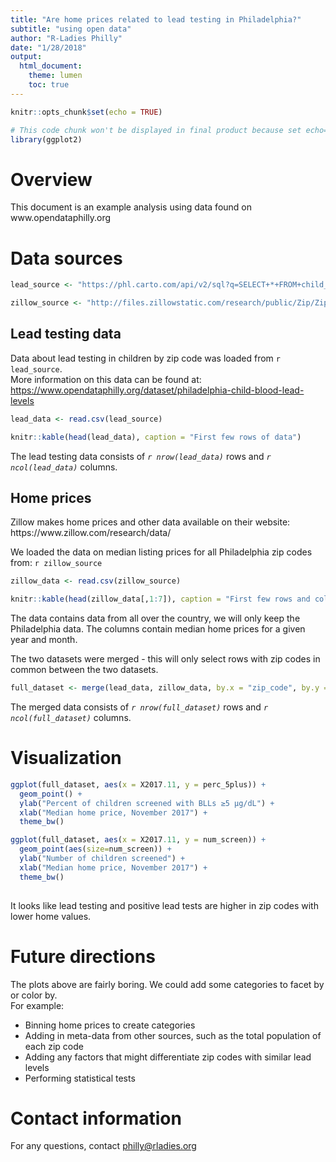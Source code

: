 ```yaml
---
title: "Are home prices related to lead testing in Philadelphia?"
subtitle: "using open data"
author: "R-Ladies Philly"
date: "1/28/2018"
output: 
  html_document:
    theme: lumen
    toc: true
---
```


```r
knitr::opts_chunk$set(echo = TRUE)
```

```r
# This code chunk won't be displayed in final product because set echo=FALSE
library(ggplot2)
```

# Overview
This document is an example analysis using data found on www.opendataphilly.org
  

# Data sources
```r
lead_source <- "https://phl.carto.com/api/v2/sql?q=SELECT+*+FROM+child_blood_lead_levels_by_zip&filename=child_blood_lead_levels_by_zip&format=csv&skipfields=cartodb_id,the_geom,the_geom_webmercator"

zillow_source <- "http://files.zillowstatic.com/research/public/Zip/Zip_MedianListingPrice_AllHomes.csv"
```
## Lead testing data
Data about lead testing in children by zip code was loaded from `r lead_source`.  
More information on this data can be found at: <https://www.opendataphilly.org/dataset/philadelphia-child-blood-lead-levels>
  

```r
lead_data <- read.csv(lead_source)

knitr::kable(head(lead_data), caption = "First few rows of data")
```

The lead testing data consists of *`r nrow(lead_data)`* rows and *`r ncol(lead_data)`* columns.

## Home prices
Zillow makes home prices and other data available on their website: https://www.zillow.com/research/data/
  
We loaded the data on median listing prices for all Philadelphia zip codes from: `r zillow_source`
  
```r
zillow_data <- read.csv(zillow_source)

knitr::kable(head(zillow_data[,1:7]), caption = "First few rows and columns of data")
```
  
The data contains data from all over the country, we will only keep the Philadelphia data. The columns contain median home prices for a given year and month.

The two datasets were merged - this will only select rows with zip codes in common between the two datasets.
```r
full_dataset <- merge(lead_data, zillow_data, by.x = "zip_code", by.y = "RegionName")
```

The merged data consists of *`r nrow(full_dataset)`* rows and *`r ncol(full_dataset)`* columns.

# Visualization
```r

ggplot(full_dataset, aes(x = X2017.11, y = perc_5plus)) +
  geom_point() +
  ylab("Percent of children screened with BLLs ≥5 µg/dL") + 
  xlab("Median home price, November 2017") +
  theme_bw()

ggplot(full_dataset, aes(x = X2017.11, y = num_screen)) +
  geom_point(aes(size=num_screen)) +
  ylab("Number of children screened") + 
  xlab("Median home price, November 2017") +
  theme_bw()
  

```

It looks like lead testing and positive lead tests are higher in zip codes with lower home values.

# Future directions
The plots above are fairly boring. We could add some categories to facet by or color by.  
For example:  

  + Binning home prices to create categories
  + Adding in meta-data from other sources, such as the total population of each zip code 
  + Adding any factors that might differentiate zip codes with similar lead levels
  + Performing statistical tests
  
  
# Contact information
For any questions, contact <philly@rladies.org>
  

